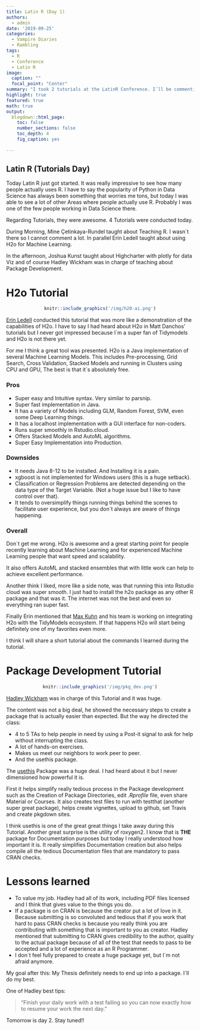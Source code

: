 ```yaml
---
title: Latin R (Day 1)
authors: 
  - admin
date: '2019-09-25'
categories:
  - Vampire Diaries
  - Rambling
tags:
  - R
  - Conference
  - Latin R
image:
  caption: ""
  focal_point: "Center"
summary: "I took 2 tutorials at the LatinR Conference. I´ll be commenting about them."
highlight: true
featured: true
math: true
output:
  blogdown::html_page:
    toc: false
    number_sections: false
    toc_depth: 4
    fig_caption: yes
    
---
```


## Latin R (Tutorials Day)

Today Latin R just got started. It was really impressive to see how many people actually uses R. I have to say the popularity of Python in Data Science has always been something that worries me tons, but today I was able to see a lot of other Areas where people actually use R. Probably I was one of the few people working in Data Science there.

Regarding Tutorials, they were awesome. 4 Tutorials were conducted today. 

During Morning, Mine Çetinkaya-Rundel taught about Teaching R. I wasn´t there so I cannot comment a lot. In parallel Erin Ledell taught about using H2o for Machine Learning.

In the afternoon, Joshua Kunst taught about Highcharter with plotly for data Viz and of course Hadley Wickham was in charge of teaching about Package Development.

# H2o Tutorial

<center>
```r
knitr::include_graphics('/img/h20-ai.png')
```
</center>

[Erin Ledell](https://twitter.com/ledell) conducted this tutorial that was more like a demonstration of the capabilities of H2o. I have to say I had heard about H2o in Matt Danchos' tutorials but I never got impressed because I´m a super fan of Tidymodels and H2o is not there yet.

For me I think a great tool was presented. H2o is a Java implementation of several Machine Learning Models. This includes Pre-processing, Grid Search, Cross Validation, Stacked Models and running in Clusters using CPU and GPU, The best is that it´s absolutely free.

### Pros
 * Super easy and Intuitive syntax. Very similar to parsnip.
  * Super fast implementation in Java.
  * It has a variety of Models including GLM, Random Forest, SVM, even some Deep Learning things.
  * It has a localhost implementation with a GUI interface for non-coders.
  * Runs super smoothly in Rstudio.cloud. 
  * Offers Stacked Models and AutoML algorithms.
  * Super Easy Implementation into Production.
 
### Downsides
 * It needs Java 8-12 to be installed. And Installing it is a pain.
 * xgboost is not implemented for Windows users (this is a huge setback).
 * Classification or Regression Problems are detected depending on the data type of the Target Variable. (Not a huge issue but I like to have control over that).
 * It tends to oversimplify things running things behind the scenes to facilitate user experience, but you don´t always are aware of things happening.

### Overall

Don´t get me wrong. H2o is awesome and a great starting point for people recently learning about Machine Learning and for experienced Machine Learning people that want speed and scalability.

It also offers AutoML and stacked ensembles that with little work can help to achieve excellent performance.

Another think I liked, more like a side note, was that running this into Rstudio cloud was super smooth. I just had to install the h2o package as any other R package and that was it. The internet was not the best and even so everything ran super fast.

Finally Erin mentioned that [Max Kuhn](https://twitter.com/topepos) and his team is working on integrating H2o with the TidyModels ecosystem. If that happens H2o will start being definitely one of my favorites even more. 

I think I will share a short tutorial about the commands I learned during the tutorial.

# Package Development Tutorial

<center>
```r
knitr::include_graphics('/img/pkg_dev.png')
```
</center>
 
[Hadley Wickham](http://hadley.nz/) was in charge of this Tutorial and it was huge.

The content was not a big deal, he showed the necessary steps to create a package that is actually easier than expected. But the way he directed the class:

 * 4 to 5 TAs to help people in need by using a Post-it signal to ask for help without interrupting the class.
 * A lot of hands-on exercises.
 * Makes us meet our neighbors to work peer to peer.
 * And the usethis package.
 
The [usethis](https://usethis.r-lib.org/) Package was a huge deal. I had heard about it but I never dimensioned how powerful it is.

First it helps simplify really tedious process in the Package development such as the Creation of Package Directories, edit _.Rprofile_ file, even share Material or Courses. It also creates test files to run with testthat (another super great package), helps create vignettes, upload to github, set Travis and create pkgdown sites.

I think usethis is one of the great great things I take away during this Tutorial. Another great surprise is the utility of roxygen2. I know that is __THE__ package for Documentation purposes but today I really understood how important it is. It really simplifies Documentation creation but also helps compile all the tedious Documentation files that are mandatory to pass CRAN checks.

# Lessons learned

* To value my job. Hadley had all of its work, including PDF files licensed and I think that gives value to the things you do. 
* If a package is on CRAN is because the creator put a lot of love in it. Because submitting is so convoluted and tedious that if you work that hard to pass CRAN checks is because you really think you are contributing with something that is important to you as creator. Hadley mentioned that submitting to CRAN gives credibility to the author, quality to the actual package because of all of the test that needs to pass to be accepted and a lot of experience as an R Programmer.
* I don´t feel fully prepared to create a huge package yet, but I´m not afraid anymore.

My goal after this: My Thesis definitely needs to end up into a package. I´ll do my best.

One of Hadley best tips: 

> "Finish your daily work with a test failing so you can now exactly how to resume your work the next day."

Tomorrow is day 2. Stay tuned!!


 
